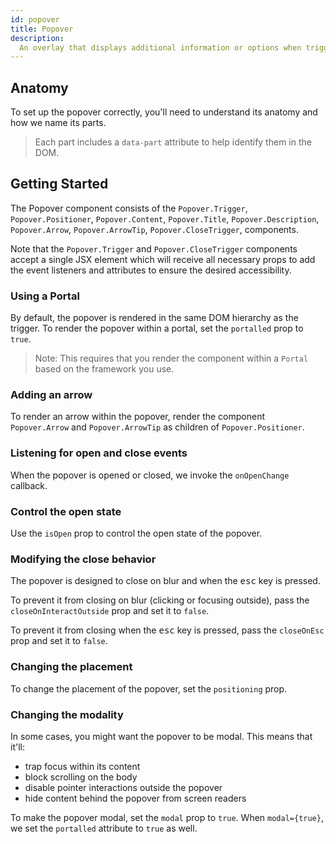 ```yaml
---
id: popover
title: Popover
description:
  An overlay that displays additional information or options when triggered.
---
```



<ComponentPreview />

## Anatomy

To set up the popover correctly, you'll need to understand its anatomy and how
we name its parts.

> Each part includes a `data-part` attribute to help identify them in the DOM.

<Anatomy id="popover" />

## Getting Started

The Popover component consists of the `Popover.Trigger`, `Popover.Positioner`,
`Popover.Content`, `Popover.Title`, `Popover.Description`, `Popover.Arrow`,
`Popover.ArrowTip`, `Popover.CloseTrigger`, components.

Note that the `Popover.Trigger` and `Popover.CloseTrigger` components accept a
single JSX element which will receive all necessary props to add the event
listeners and attributes to ensure the desired accessibility.

<Story id="Basic" />

### Using a Portal

By default, the popover is rendered in the same DOM hierarchy as the trigger. To
render the popover within a portal, set the `portalled` prop to `true`.

> Note: This requires that you render the component within a `Portal` based on
> the framework you use.

<Story id="Portalled" />

### Adding an arrow

To render an arrow within the popover, render the component `Popover.Arrow` and
`Popover.ArrowTip` as children of `Popover.Positioner`.

<Story id="Arrow" />

### Listening for open and close events

When the popover is opened or closed, we invoke the `onOpenChange` callback.

<Story id="OnOpenChange" />

### Control the open state

Use the `isOpen` prop to control the open state of the popover.

<Story id="Controlled" />

### Modifying the close behavior

The popover is designed to close on blur and when the <kbd>esc</kbd> key is
pressed.

To prevent it from closing on blur (clicking or focusing outside), pass the
`closeOnInteractOutside` prop and set it to `false`.

To prevent it from closing when the <kbd>esc</kbd> key is pressed, pass the
`closeOnEsc` prop and set it to `false`.

<Story id="CloseBehavior" />

### Changing the placement

To change the placement of the popover, set the `positioning` prop.

<Story id="Positioning" />

### Changing the modality

In some cases, you might want the popover to be modal. This means that it'll:

- trap focus within its content
- block scrolling on the body
- disable pointer interactions outside the popover
- hide content behind the popover from screen readers

To make the popover modal, set the `modal` prop to `true`. When `modal={true}`,
we set the `portalled` attribute to `true` as well.

<Story id="Modal" />
